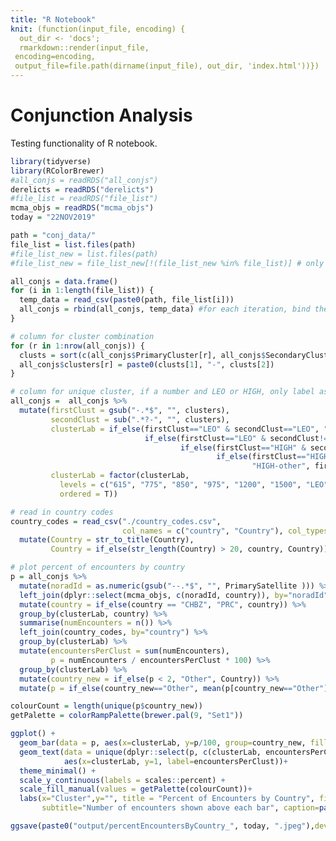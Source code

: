 ```yaml
---
title: "R Notebook"
knit: (function(input_file, encoding) {
  out_dir <- 'docs';
  rmarkdown::render(input_file,
 encoding=encoding,
 output_file=file.path(dirname(input_file), out_dir, 'index.html'))})
---
```


# Conjunction Analysis

Testing functionality of R notebook.

```r
library(tidyverse)
library(RColorBrewer)
#all_conjs = readRDS("all_conjs")
derelicts = readRDS("derelicts")
#file_list = readRDS("file_list")
mcma_objs = readRDS("mcma_objs")
today = "22NOV2019"

path = "conj_data/"
file_list = list.files(path)
#file_list_new = list.files(path)
#file_list_new = file_list_new[!(file_list_new %in% file_list)] # only the new conjunctions

all_conjs = data.frame()
for (i in 1:length(file_list)) {
  temp_data = read_csv(paste0(path, file_list[i]))
  all_conjs = rbind(all_conjs, temp_data) #for each iteration, bind the new data to the building dataset
}

# column for cluster combination
for (r in 1:nrow(all_conjs)) {
  clusts = sort(c(all_conjs$PrimaryCluster[r], all_conjs$SecondaryCluster[r]), decreasing = T)
  all_conjs$clusters[r] = paste0(clusts[1], "-", clusts[2])
}

# column for unique cluster, if a number and LEO or HIGH, only label as the number
all_conjs =  all_conjs %>%
  mutate(firstClust = gsub("-.*$", "", clusters),
         secondClust = sub(".*?-", "", clusters),
         clusterLab = if_else(firstClust=="LEO" & secondClust=="LEO", "LEO",
                              if_else(firstClust=="LEO" & secondClust!="LEO", "LEO-other",
                                      if_else(firstClust=="HIGH" & secondClust=="HIGH", "HIGH",
                                              if_else(firstClust=="HIGH" & secondClust!="HIGH", 
                                                      "HIGH-other", firstClust)))),
         clusterLab = factor(clusterLab,
           levels = c("615", "775", "850", "975", "1200", "1500", "LEO","LEO-other","HIGH-other"),
           ordered = T))

# read in country codes
country_codes = read_csv("./country_codes.csv", 
                         col_names = c("country", "Country"), col_types = "cc", skip = 1) %>%
  mutate(Country = str_to_title(Country),
         Country = if_else(str_length(Country) > 20, country, Country))

# plot percent of encounters by country
p = all_conjs %>%
  mutate(noradId = as.numeric(gsub("--.*$", "", PrimarySatellite ))) %>%
  left_join(dplyr::select(mcma_objs, c(noradId, country)), by="noradId") %>%
  mutate(country = if_else(country == "CHBZ", "PRC", country)) %>%
  group_by(clusterLab, country) %>% 
  summarise(numEncounters = n()) %>%
  left_join(country_codes, by="country") %>% 
  group_by(clusterLab) %>%
  mutate(encountersPerClust = sum(numEncounters), 
         p = numEncounters / encountersPerClust * 100) %>%
  group_by(clusterLab) %>%
  mutate(country_new = if_else(p < 2, "Other", Country)) %>% 
  mutate(p = if_else(country_new=="Other", mean(p[country_new=="Other"]), p))

colourCount = length(unique(p$country_new))
getPalette = colorRampPalette(brewer.pal(9, "Set1"))

ggplot() + 
  geom_bar(data = p, aes(x=clusterLab, y=p/100, group=country_new, fill=country_new), stat="identity")+
  geom_text(data = unique(dplyr::select(p, c(clusterLab, encountersPerClust))), position = position_stack(vjust=1.05), 
            aes(x=clusterLab, y=1, label=encountersPerClust))+
  theme_minimal() +
  scale_y_continuous(labels = scales::percent) + 
  scale_fill_manual(values = getPalette(colourCount))+
  labs(x="Cluster",y="", title = "Percent of Encounters by Country", fill="Country",
       subtitle="Number of encounters shown above each bar", caption=paste0("Encounters from 20OCT2019-", today))

ggsave(paste0("output/percentEncountersByCountry_", today, ".jpeg"),device="jpeg")
```

